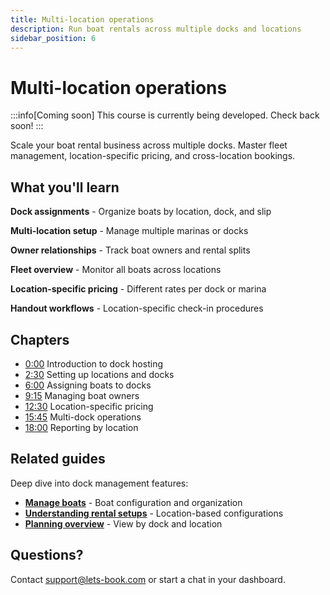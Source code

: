 ```yaml
---
title: Multi-location operations
description: Run boat rentals across multiple docks and locations
sidebar_position: 6
---
```



# Multi-location operations

:::info[Coming soon]
This course is currently being developed. Check back soon!
:::

<VideoPlayer videoId="VIDEO_ID_HERE" title="Multi-location operations" />

Scale your boat rental business across multiple docks. Master fleet management, location-specific pricing, and cross-location bookings.

## What you'll learn

**Dock assignments** - Organize boats by location, dock, and slip

**Multi-location setup** - Manage multiple marinas or docks

**Owner relationships** - Track boat owners and rental splits

**Fleet overview** - Monitor all boats across locations

**Location-specific pricing** - Different rates per dock or marina

**Handout workflows** - Location-specific check-in procedures

## Chapters

- [0:00](https://www.youtube.com/watch?v=VIDEO_ID_HERE&t=0s) Introduction to dock hosting
- [2:30](https://www.youtube.com/watch?v=VIDEO_ID_HERE&t=150s) Setting up locations and docks
- [6:00](https://www.youtube.com/watch?v=VIDEO_ID_HERE&t=360s) Assigning boats to docks
- [9:15](https://www.youtube.com/watch?v=VIDEO_ID_HERE&t=555s) Managing boat owners
- [12:30](https://www.youtube.com/watch?v=VIDEO_ID_HERE&t=750s) Location-specific pricing
- [15:45](https://www.youtube.com/watch?v=VIDEO_ID_HERE&t=945s) Multi-dock operations
- [18:00](https://www.youtube.com/watch?v=VIDEO_ID_HERE&t=1080s) Reporting by location

## Related guides

Deep dive into dock management features:

- **[Manage boats](/guides/boats/manage-boats)** - Boat configuration and organization
- **[Understanding rental setups](/guides/settings/understanding-rental-setup)** - Location-based configurations
- **[Planning overview](/guides/day-to-day/planning-overview)** - View by dock and location

## Questions?

Contact [support@lets-book.com](mailto:support@lets-book.com) or start a chat in your dashboard.
